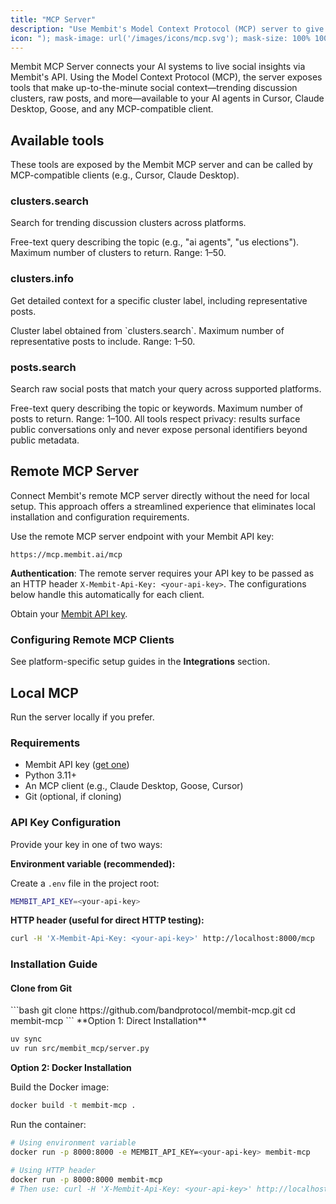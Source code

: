 ```yaml
---
title: "MCP Server"
description: "Use Membit's Model Context Protocol (MCP) server to give AI agents real-time social context."
icon: "); mask-image: url('/images/icons/mcp.svg'); mask-size: 100% 100%;/*"
---
```


Membit MCP Server connects your AI systems to live social insights via Membit's API. Using the Model Context Protocol (MCP), the server exposes tools that make up-to-the-minute social context—trending discussion clusters, raw posts, and more—available to your AI agents in Cursor, Claude Desktop, Goose, and any MCP-compatible client.

## Available tools

These tools are exposed by the Membit MCP server and can be called by MCP-compatible clients (e.g., Cursor, Claude Desktop).

### clusters.search

Search for trending discussion clusters across platforms.

<ParamField query="q" type="string" required>
  Free-text query describing the topic (e.g., "ai agents", "us elections").
</ParamField>

<ParamField query="limit" type="integer" default="10">
  Maximum number of clusters to return. Range: 1–50.
</ParamField>

### clusters.info

Get detailed context for a specific cluster label, including representative posts.

<ParamField query="label" type="string" required>
  Cluster label obtained from `clusters.search`.
</ParamField>

<ParamField query="limit" type="integer" default="10">
  Maximum number of representative posts to include. Range: 1–50.
</ParamField>

### posts.search

Search raw social posts that match your query across supported platforms.

<ParamField query="q" type="string" required>
  Free-text query describing the topic or keywords.
</ParamField>

<ParamField query="limit" type="integer" default="10">
  Maximum number of posts to return. Range: 1–100.
</ParamField>

<Tip>
  All tools respect privacy: results surface public conversations only and never
  expose personal identifiers beyond public metadata.
</Tip>

## Remote MCP Server

Connect Membit's remote MCP server directly without the need for local setup. This approach offers a streamlined experience that eliminates local installation and configuration requirements.

Use the remote MCP server endpoint with your Membit API key:

```text
https://mcp.membit.ai/mcp
```

**Authentication**: The remote server requires your API key to be passed as an HTTP header `X-Membit-Api-Key: <your-api-key>`. The configurations below handle this automatically for each client.

Obtain your [Membit API key](/access-and-auth).

### Configuring Remote MCP Clients

See platform-specific setup guides in the **Integrations** section.

## Local MCP

Run the server locally if you prefer.

### Requirements

- Membit API key ([get one](/access-and-auth))
- Python 3.11+
- An MCP client (e.g., Claude Desktop, Goose, Cursor)
- Git (optional, if cloning)

### API Key Configuration

Provide your key in one of two ways:

**Environment variable (recommended):**

Create a `.env` file in the project root:

```bash
MEMBIT_API_KEY=<your-api-key>
```

**HTTP header (useful for direct HTTP testing):**

```bash
curl -H 'X-Membit-Api-Key: <your-api-key>' http://localhost:8000/mcp
```

### Installation Guide

#### Clone from Git

<Steps>
<Step title="Clone the Repository">
```bash
git clone https://github.com/bandprotocol/membit-mcp.git
cd membit-mcp
```
</Step>

<Step title="Choose Installation Method">
**Option 1: Direct Installation**

```bash
uv sync
uv run src/membit_mcp/server.py
```

**Option 2: Docker Installation**

Build the Docker image:

```bash
docker build -t membit-mcp .
```

Run the container:

```bash
# Using environment variable
docker run -p 8000:8000 -e MEMBIT_API_KEY=<your-api-key> membit-mcp

# Using HTTP header
docker run -p 8000:8000 membit-mcp
# Then use: curl -H 'X-Membit-Api-Key: <your-api-key>' http://localhost:8000/mcp
```

</Step>
</Steps>

